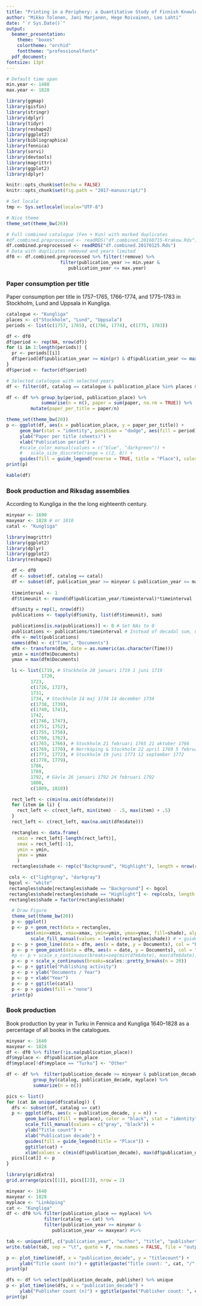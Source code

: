 ```yaml
---
title: "Printing in a Periphery: a Quantitative Study of Finnish Knowledge Production, 1640-1828"
author: "Mikko Tolonen, Jani Marjanen, Hege Roivainen, Leo Lahti"
date: "`r Sys.Date()`"
output: 
  beamer_presentation:
    theme: "boxes"
    colortheme: "orchid"
    fonttheme: "professionalfonts"
  pdf_document:
fontsize: 13pt
---
```



```r
# Default time span
min.year <- 1488
max.year <- 1828

library(ggmap)
library(gisfin)
library(stringr)
library(dplyr)
library(tidyr)
library(reshape2)
library(ggplot2)
library(bibliographica)
library(fennica)
library(sorvi)
library(devtools)
library(magrittr)
library(ggplot2)
library(dplyr)

knitr::opts_chunk$set(echo = FALSE)
knitr::opts_chunk$set(fig.path = "2017-manuscript/")

# Set locale
tmp <- Sys.setlocale(locale="UTF-8") 

# Nice theme
theme_set(theme_bw(26))
```


```r
# Full combined catalogue (Fen + Kun) with marked duplicates
#df.combined.preprocessed <- readRDS("df.combined.20160715-Krakow.Rds")
df.combined.preprocessed <- readRDS("df.combined.20170125.Rds")
# Data with duplicates removed and years limited
df0 <- df.combined.preprocessed %>% filter(!remove) %>%
	   			    filter(publication_year >= min.year &
					   publication_year <= max.year)
```



### Paper consumption per title

Paper consumption per title in 1757–1765, 1766–1774, and 1775–1783 in
Stockholm, Lund and Uppsala in Kungliga.

```r
catalogue <- "Kungliga"
places <- c("Stockholm", "Lund", "Uppsala")
periods <- list(c(1757, 1765), c(1766, 1774), c(1775, 1783))

df <- df0
df$period <- rep(NA, nrow(df))
for (i in 1:length(periods)) {
  pr <- periods[[i]]
  df$period[df$publication_year >= min(pr) & df$publication_year <= max(pr)] <- paste(min(pr), max(pr), sep = "-")
}
df$period <- factor(df$period)

# Selected catalogue with selected years
df <- filter(df, catalog == catalogue & publication_place %in% places & !is.na(period) & !is.na(paper))

df <- df %>% group_by(period, publication_place) %>%
             summarise(n = n(), paper = sum(paper, na.rm = TRUE)) %>%
	     mutate(paper_per_title = paper/n)

theme_set(theme_bw(20))
p <- ggplot(df, aes(x = publication_place, y = paper_per_title)) +
     geom_bar(stat = "identity", position = "dodge", aes(fill = period), color = "black") +
     ylab("Paper per title (sheets)") +
     xlab("Publication period") +
     #scale_color_manual(values = c("blue", "darkgreen")) + 
     # 	 scale_size_discrete(range = c(2, 8)) +
     guides(fill = guide_legend(reverse = TRUE, title = "Place"), color = "none") 
print(p)

kable(df)
```





### Book production and Riksdag assemblies

According to Kungliga in the the long eighteenth century.

```r
minyear <- 1690
maxyear <- 1828 # or 1810
catal <- "Kungliga"

library(magrittr)
library(ggplot2)
library(dplyr)
library(ggplot2)
library(reshape2)

  df <- df0
  df <- subset(df, catalog == catal)
  df <- subset(df, publication_year >= minyear & publication_year <= maxyear)
  
  timeinterval <- 1
  df$timeunit <- round(df$publication_year/timeinterval)*timeinterval 

  df$unity = rep(1, nrow(df))
  publications <- tapply(df$unity, list(df$timeunit), sum)

  publications[is.na(publications)] <- 0 # Set NAs to 0
  publications <- publications/timeinterval # Instead of decadal sum, use average annual output 
  dfm <- melt(publications) 
  names(dfm) <- c("Time", "Documents")
  dfm <- transform(dfm, date = as.numeric(as.character(Time)))
  ymin = min(dfm$Documents)
  ymax = max(dfm$Documents)

  li <- list(1719, # Stockholm 20 januari 1719 1 juni 1719
             1720,
	     1723,
	     c(1726, 1727),
	     1731,
	     1734, # Stockholm 14 maj 1734 14 december 1734
	     c(1738, 1739),
	     c(1740, 1741),
	     1742,
	     c(1746, 1747),
	     c(1751, 1752),
	     c(1755, 1756),
	     c(1760, 1762),
	     c(1765, 1766), # Stockholm 21 februari 1765 21 oktober 1766
	     c(1769, 1770), # Norrköping & Stockholm 22 april 1769 5 februari 1770
	     c(1771, 1772), # Stockholm 19 juni 1771 12 september 1772
	     c(1778, 1779),
	     1786,
	     1789,
	     1792, # Gävle 26 januari 1792 24 februari 1792         
	     1800,
	     c(1809, 1810))

  rect_left <- c(min(na.omit(dfm$date)))
  for (item in li) {
    rect_left <- c(rect_left, min(item) - .5, max(item) + .5)
  }
  rect_left <- c(rect_left, max(na.omit(dfm$date)))

  rectangles <- data.frame(
    xmin = rect_left[-length(rect_left)],
    xmax = rect_left[-1],
    ymin = ymin,
    ymax = ymax
    )
  rectangles$shade <- rep(c("Background", "Highlight"), length = nrow(rectangles))

 cols <- c("lightgray", "darkgray")
 bgcol <- "white"
 rectangles$shade[rectangles$shade == "Background"] <- bgcol
 rectangles$shade[rectangles$shade == "Highlight"] <- rep(cols, length.out = sum(rectangles$shade == "Highlight"))
 rectangles$shade = factor(rectangles$shade)

  # Draw Figure
  theme_set(theme_bw(20))
  p <- ggplot()
  p <- p + geom_rect(data = rectangles, 
       aes(xmin=xmin, xmax=xmax, ymin=ymin, ymax=ymax, fill=shade), alpha=0.8) + 
         scale_fill_manual(values = levels(rectangles$shade)) # + guides(fill = "none") 
  p <- p + geom_line(data = dfm, aes(x = date, y = Documents), col = "black")
  p <- p + geom_point(data = dfm, aes(x = date, y = Documents), col = "black")
  #p <- p + scale_x_continuous(breaks=seq(min(dfm$date), max(dfm$date), 10))
  p <- p + scale_x_continuous(breaks=scales::pretty_breaks(n = 20))  
  p <- p + ggtitle("Publishing activity")
  p <- p + ylab("Documents / Year")
  p <- p + xlab("Year")
  p <- p + ggtitle(catal)
  p <- p + guides(fill = "none") 
  print(p)
```


### Book production

Book production by year in Turku in Fennica and Kungliga 1640–1828 as a percentage of all books in the catalogues. 

```r
minyear <- 1640
maxyear <- 1828 
df <- df0 %>% filter(!is.na(publication_place)) 
df$myplace <- df$publication_place
df$myplace[!df$myplace == "Turku"] <- "Other"

df <- df %>%  filter(publication_decade >= minyear & publication_decade <= maxyear) %>%
	      group_by(catalog, publication_decade, myplace) %>%
	      summarize(n = n())

pics <- list()
for (cat in unique(df$catalog)) {
  dfs <- subset(df, catalog == cat)
  p <- ggplot(dfs, aes(x = publication_decade, y = n)) +
       geom_bar(aes(fill = myplace), color = "black", stat = "identity", position = "stack") +
       scale_fill_manual(values = c("gray", "black")) +
       ylab("Title count") +
       xlab("Publication decade") +
       guides(fill = guide_legend(title = "Place")) +
       ggtitle(cat) +
       xlim(values = c(min(df$publication_decade), max(df$publication_decade)))
  pics[[cat]] <- p
}

library(gridExtra)
grid.arrange(pics[[1]], pics[[2]], nrow = 2)
```


```r
minyear <- 1640
maxyear <- 1828
myplace <- "Linköping"
cat <- "Kungliga"
df <- df0 %>% filter(publication_place == myplace) %>%
      	      filter(catalog == cat) %>%
              filter(publication_year >= minyear &
	             publication_year <= maxyear) #%>%

tab <- unique(df[, c("publication_year", "author", "title", "publisher")])
write.table(tab, sep = "\t", quote = F, row.names = FALSE, file = "output.tables/Linkoping.tab")

p <- plot_timeline(df, x = "publication_decade", y = "titlecount") +
     ylab("Title count (n)") + ggtitle(paste("Title count: ", cat, "/", myplace))
print(p)

dfs <- df %>% select(publication_decade, publisher) %>% unique
p <- plot_timeline(dfs, x = "publication_decade") +
     ylab("Publisher count (n)") + ggtitle(paste("Publisher count: ", cat, "/", myplace))
print(p)    



```

